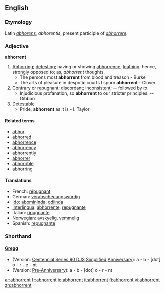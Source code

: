 ==English==

===Etymology===
Latin ''[[abhorens]]'', ''abhorentis'', present participle of ''[[abhorrere]]''.

===Adjective===
'''abhorrent'''

# [[abhor|Abhorring]]; [[detesting]]; having or showing [[abhorrence]]; [[loathing]]; hence, strongly opposed to; as, ''abhorrent'' thoughts.
#* The persons most '''abhorrent''' from blood and treason - Burke
#* The arts of pleasure in despotic courts I spurn '''abhorrent''' - Clover
# Contrary or [[repugnant]]; [[discordant]]; [[inconsistent]]; -- followed by ''to''.
#* Injudicious profanation, so '''abhorrent''' to our stricter principles. -- Gibbon
# [[detestable|Detestable]]
#* Pride, '''abhorrent''' as it is - I. Taylor

====Related terms====
*[[abhor]]
*[[abhorred]]
*[[abhorrence]]
*[[abhorrency]]
*[[abhorrently]]
*[[abhorrer]]
*[[abhorrible]]
*[[abhorring]]

====Translations====
*French: [[répugnant]] 
*German: [[verabscheuungswürdig]] 
*[[Ido]]: [[abomininda]], [[odiinda]]
*[[Interlingua]]: [[abhorrente]], [[repugnante]] 
*Italian: [[ripugnante]] 
*Norwegian: [[avskyelig]], [[vemmelig]]
*Spanish: [[repugnante]]

===Shorthand===
====[http://en.wikipedia.org/wiki/Gregg_Shorthand Gregg]====
* (Version: [http://en.wikipedia.org/wiki/Gregg_Shorthand#Centennial_Gregg_Shorthand Centennial],[http://en.wikipedia.org/wiki/Gregg_Shorthand#Series_90_Gregg_Shorthand  Series 90],[http://en.wikipedia.org/wiki/Gregg_Shorthand#Diamond_Jubilee_Gregg_Shorthand  DJS],[http://en.wikipedia.org/wiki/Gregg_Shorthand#Simplified_Gregg_Shorthand Simplified],[http://en.wikipedia.org/wiki/Gregg_Shorthand#Anniversary_Gregg_Shorthand Anniversary]): a - b - [dot] o - r - e - nt
* (Version: [http://en.wikipedia.org/wiki/Gregg_Shorthand#Pre_Anniversary_Gregg_Shorthand Pre-Anniversary]): a - b - [dot] o - r - nt

[[ar:abhorrent]]
[[fr:abhorrent]]
[[io:abhorrent]]
[[it:abhorrent]]
[[fi:abhorrent]]
[[vi:abhorrent]]
[[zh:abhorrent]]